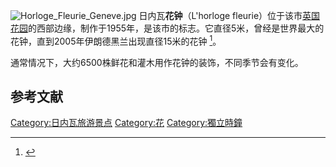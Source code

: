 [[File:Horloge_Fleurie_Geneve.jpg|thumb]]
日内瓦'''花钟'''（L'horloge fleurie）位于该市[[英国花园_(日内瓦)|英国花园]]的西部边缘，制作于1955年，是该市的标志。它直径5米，曾经是世界最大的花钟，直到2005年伊朗德黑兰出现直径15米的花钟 
<ref name="Payvand ">{{cite web|work=Payvand|title=Tehran "Flower Clock" rivals Big Ben|url=http://www.payvand.com/news/05/jun/1045.html|accessdate=17 April 2009|archive-date=2019-01-21|archive-url=https://web.archive.org/web/20190121064832/http://www.payvand.com/news/05/jun/1045.html|dead-url=no}}</ref>。

通常情况下，大约6500株鲜花和灌木用作花钟的装饰，不同季节会有变化。

== 参考文献 ==
<references/>

{{coord|46.204192|6.150970|display=title}}

[[Category:日内瓦旅游景点|Category:日内瓦旅游景点]]
[[Category:花|Category:花]]
[[Category:獨立時鐘|Category:獨立時鐘]]